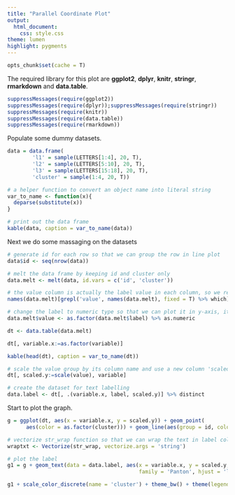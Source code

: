 ```yaml
---
title: "Parallel Coordinate Plot"
output: 
  html_document:
    css: style.css
theme: lumen
highlight: pygments
---
```


```r
opts_chunk$set(cache = T)
```

The required library for this plot are **ggplot2**, **dplyr**, **knitr**, **stringr**, **rmarkdown** and **data.table**.

```r
suppressMessages(require(ggplot2))
suppressMessages(require(dplyr));suppressMessages(require(stringr))
suppressMessages(require(knitr))
suppressMessages(require(data.table))
suppressMessages(require(rmarkdown))
```

Populate some dummy datasets.

```r
data = data.frame(
        'l1' = sample(LETTERS[1:4], 20, T), 
        'l2' = sample(LETTERS[5:10], 20, T),
        'l3' = sample(LETTERS[15:18], 20, T), 
        'cluster' = sample(1:4, 20, T))

# a helper function to convert an object name into literal string
var_to_name <- function(x){
  deparse(substitute(x))
}

# print out the data frame
kable(data, caption = var_to_name(data))

```

Next we do some massaging on the datasets

```r
# generate id for each row so that we can group the row in line plot
data$id <- seq(nrow(data))

# melt the data frame by keeping id and cluster only
data.melt <- melt(data, id.vars = c('id', 'cluster'))

# the value column is actually the label value in each column, so we rename it as 'label'
names(data.melt)[grepl('value', names(data.melt), fixed = T) %>% which] = 'label'

# change the label to numeric type so that we can plot it in y-axis, it would be our data label
data.melt$value <- as.factor(data.melt$label) %>% as.numeric

dt <- data.table(data.melt)

dt[, variable.x:=as.factor(variable)]

kable(head(dt), caption = var_to_name(dt))

# scale the value group by its column name and use a new column 'scaled' to store it
dt[, scaled.y:=scale(value), variable]

# create the dataset for text labelling
data.label <- dt[, .(variable.x, label, scaled.y)] %>% distinct
```

Start to plot the graph.

```r

g = ggplot(dt, aes(x = variable.x, y = scaled.y)) + geom_point(
      aes(color = as.factor(cluster))) + geom_line(aes(group = id, color = as.factor(cluster)))

# vectorize str_wrap function so that we can wrap the text in label column if its too long
wraptxt <- Vectorize(str_wrap, vectorize.args = 'string')

# plot the label
g1 = g + geom_text(data = data.label, aes(x = variable.x, y = scaled.y, label = wraptxt(label, width = 10)), 
                                          family = 'Panton', hjust = 'left', nudge_x = .02, size = 3)

g1 + scale_color_discrete(name = 'cluster') + theme_bw() + theme(legend.key = element_rect(color = NA))
```




